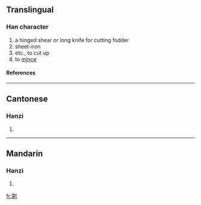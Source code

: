 ==Translingual==
===Han character===
{{Han char|rad=刀|as=14|sn=16|four=|canj=竹廿中弓 (HTLN)}}
# a hinged shear or long knife for cutting fodder
# sheet-iron
# etc., to cut up
# to [[mince]]
====References====
{{Han ref|kx=0145.040|hdz=10360.190|uh=350D|ud=13581}}

----
==Cantonese==
===Hanzi===
{{yue-hanzi|jyut=|y=chap3, ja3 jaai3}}
# {{defn|Cantonese}}

----
==Mandarin==
===Hanzi===
{{cmn-hanzi|pin=[[duǒ]] (duo3), [[zhá]] (zha2)|wg=to<sup>3</sup>, cha<sup>2</sup>}}
# {{defn|Mandarin}}

[[fr:㔍]]